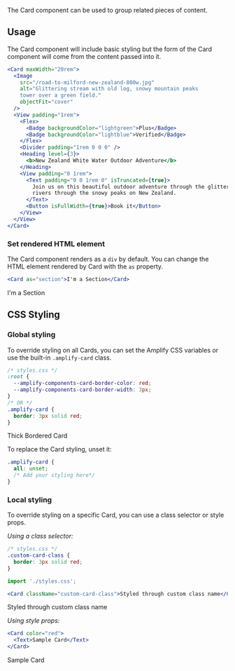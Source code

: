
The Card component can be used to group related pieces of content.

## Usage

The Card component will include basic styling but the form of the Card component will come from the content passed into it.

```jsx
<Card maxWidth="20rem">
  <Image
    src="/road-to-milford-new-zealand-800w.jpg"
    alt="Glittering stream with old log, snowy mountain peaks
    tower over a green field."
    objectFit="cover"
  />
  <View padding="1rem">
    <Flex>
      <Badge backgroundColor="lightgreen">Plus</Badge>
      <Badge backgroundColor="lightblue">Verified</Badge>
    </Flex>
    <Divider padding="1rem 0 0 0" />
    <Heading level={3}>
      <b>New Zealand White Water Outdoor Adventure</b>
    </Heading>
    <View padding="0 1rem">
      <Text padding="0 0 1rem 0" isTruncated={true}>
        Join us on this beautiful outdoor adventure through the glittering
        rivers through the snowy peaks on New Zealand.
      </Text>
      <Button isFullWidth={true}>Book it</Button>
    </View>
  </View>
</Card>
```

<Example>
  <CardSample />
</Example>

### Set rendered HTML element

The Card component renders as a `div` by default. You can change the HTML element rendered by Card with the `as` property.

```jsx
<Card as="section">I'm a Section</Card>
```

<Example>
  <Card as="section">I'm a Section</Card>
</Example>

## CSS Styling

### Global styling

To override styling on all Cards, you can set the Amplify CSS variables or use the built-in `.amplify-card` class.

```css
/* styles.css */
:root {
  --amplify-components-card-border-color: red;
  --amplify-components-card-border-width: 3px;
}
/* OR */
.amplify-card {
  border: 3px solid red;
}
```

<Example>
  <Card className="amplify-ui-card-thick-border"> Thick Bordered Card </Card>
</Example>

To replace the Card styling, unset it:

```css
.amplify-card {
  all: unset;
  /* Add your styling here*/
}
```

### Local styling

To override styling on a specific Card, you can use a class selector or style props.

_Using a class selector:_

```css
/* styles.css */
.custom-card-class {
  border: 3px solid red;
}
```

```jsx
import './styles.css';

<Card className="custom-card-class">Styled through custom class name</Card>;
```

<Example>
  <Card className="custom-card-class">Styled through custom class name</Card>
</Example>

_Using style props:_

```jsx
<Card color="red">
  <Text>Sample Card</Text>
</Card>
```

<Example>
  <Card color="red">
    <Text>Sample Card</Text>
  </Card>
</Example>
